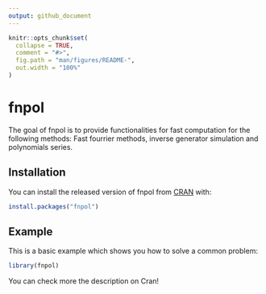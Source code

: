 ```yaml
---
output: github_document
---
```


<!-- README.md is generated from README.Rmd. Please edit that file -->

```r
knitr::opts_chunk$set(
  collapse = TRUE,
  comment = "#>",
  fig.path = "man/figures/README-",
  out.width = "100%"
)
```

# fnpol

<!-- badges: start -->
<!-- badges: end -->

The goal of fnpol is to provide functionalities for fast computation for the following methods: 
              Fast fourrier methods, inverse generator simulation and polynomials series.

## Installation

You can install the released version of fnpol from [CRAN](https://CRAN.R-project.org) with:

``` r
install.packages("fnpol")
```

## Example

This is a basic example which shows you how to solve a common problem:

```r
library(fnpol)
```


You can check more the description on Cran!
